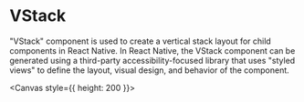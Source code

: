 
<Meta title="recipes/Vstack" />

# VStack

"VStack" component is used to create a vertical stack layout for child components in React Native. In React Native, the VStack component can be generated using a third-party accessibility-focused library that uses "styled views" to define the layout, visual design, and behavior of the component.

<Canvas style={{ height: 200 }}>
  <Story id="recipes-stories-vstack--v-stack-story" />
</Canvas>
